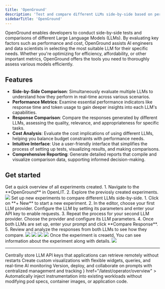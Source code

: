 ```yaml
---
title: 'OpenGround'
description: 'Test and compare different LLMs side-by-side based on performance, cost, and other key metrics'
sidebarTitle: 'OpenGround'
---
```


OpenGround enables developers to conduct side-by-side tests and comparisons of different Large Language Models (LLMs). By evaluating key factors such as performance and cost, OpenGround assists AI engineers and data scientists in selecting the most suitable LLM for their specific needs. Whether you're optimizing for efficiency, affordability, or other important metrics, OpenGround offers the tools you need to thoroughly assess various models efficiently.

## Features

- **Side-by-Side Comparison**: Simultaneously evaluate multiple LLMs to understand how they perform in real-time across various scenarios.
- **Performance Metrics**: Examine essential performance indicators like response time and token usage to gain deeper insights into each LLM's capabilities.
- **Response Comparison**: Compare the responses generated by different LLMs, assessing the quality, relevance, and appropriateness for specific tasks.
- **Cost Analysis**: Evaluate the cost implications of using different LLMs, helping you balance budget constraints with performance needs.
- **Intuitive Interface**: Use a user-friendly interface that simplifies the process of setting up tests, visualizing results, and making comparisons.
- **Comprehensive Reporting**: Generate detailed reports that compile and visualize comparison data, supporting informed decision-making.

## Get started

<Steps>
  <Step title="List existing experiments">
    Get a quick overview of all experiments created.
      1. Navigate to the **OpenGround** in OpenLIT.
      2. Explore the previosly created experiments.
    <Frame>
      <img src="/images/docs-openground-1.png" />
    </Frame>
  </Step>
  <Step title="Create a new experiment">
    Set up new experiments to compare different LLMs side-by-side.
    1. Click on **+ New** to start a new experiment.
    2. In the editor, choose your first LLM provider. Configure the LLM by setting its parameters and enter your API key to enable requests.
    3. Repeat the process for your second LLM provider. Choose the provider and configure its LLM parameters.
    4. Once both LLMs are set up, enter your prompt and click **Compare Response**.
    5. Review and analyze the responses from both LLMs to see how they compare.
    <Frame>
      <img src="/images/docs-openground-2.png" />
      <img src="/images/docs-openground-3.png" />
    </Frame>
    <Frame>
      <img src="/images/docs-openground-4.png" />
      <img src="/images/docs-openground-5.png" />
    </Frame>
  </Step>
  <Step title="View experiment details" stepNumber=" ">
    Once the experiment is creaetd, You can see information about the experiment along with details.
    <Frame>
      <img src="/images/docs-openground-5.png" />
    </Frame>
  </Step>
</Steps>

---

<CardGroup cols={3}>
  <Card title="Manage LLM secrets" href="/latest/openlit/developer-resources/vault" icon='vault'>
    Centrally store LLM API keys that applications can retrieve remotely without restarts
  </Card>
  <Card title="Create a dashboard" href="/latest/openlit/dashboards/overview" icon='grid'>
    Create custom visualizations with flexible widgets, queries, and real-time AI monitoring
  </Card>
  <Card title="Manage prompts" href="/latest/openlit/prompts-experiments/prompt-hub" icon='message'>
    Version, deploy, and collaborate on prompts with centralized management and tracking
  </Card>
</CardGroup>
<Card
    title="Running in Kubernetes? Try the OpenLIT Operator"
    icon={<svg role="img" viewBox="0 0 24 24" xmlns="http://www.w3.org/2000/svg">
    <title>Kubernetes</title>
    <path fill="#FFA500" d="M10.204 14.35l.007.01-.999 2.413a5.171 5.171 0 0 1-2.075-2.597l2.578-.437.004.005a.44.44 0 0 1 .484.606zm-.833-2.129a.44.44 0 0 0 .173-.756l.002-.011L7.585 9.7a5.143 5.143 0 0 0-.73 3.255l2.514-.725.002-.009zm1.145-1.98a.44.44 0 0 0 .699-.337l.01-.005.15-2.62a5.144 5.144 0 0 0-3.01 1.442l2.147 1.523.004-.002zm.76 2.75l.723.349.722-.347.18-.78-.5-.623h-.804l-.5.623.179.779zm1.5-3.095a.44.44 0 0 0 .7.336l.008.003 2.134-1.513a5.188 5.188 0 0 0-2.992-1.442l.148 2.615.002.001zm10.876 5.97l-5.773 7.181a1.6 1.6 0 0 1-1.248.594l-9.261.003a1.6 1.6 0 0 1-1.247-.596l-5.776-7.18a1.583 1.583 0 0 1-.307-1.34L2.1 5.573c.108-.47.425-.864.863-1.073L11.305.513a1.606 1.606 0 0 1 1.385 0l8.345 3.985c.438.209.755.604.863 1.073l2.062 8.955c.108.47-.005.963-.308 1.34zm-3.289-2.057c-.042-.01-.103-.026-.145-.034-.174-.033-.315-.025-.479-.038-.35-.037-.638-.067-.895-.148-.105-.04-.18-.165-.216-.216l-.201-.059a6.45 6.45 0 0 0-.105-2.332 6.465 6.465 0 0 0-.936-2.163c.052-.047.15-.133.177-.159.008-.09.001-.183.094-.282.197-.185.444-.338.743-.522.142-.084.273-.137.415-.242.032-.024.076-.062.11-.089.24-.191.295-.52.123-.736-.172-.216-.506-.236-.745-.045-.034.027-.08.062-.111.088-.134.116-.217.23-.33.35-.246.25-.45.458-.673.609-.097.056-.239.037-.303.033l-.19.135a6.545 6.545 0 0 0-4.146-2.003l-.012-.223c-.065-.062-.143-.115-.163-.25-.022-.268.015-.557.057-.905.023-.163.061-.298.068-.475.001-.04-.001-.099-.001-.142 0-.306-.224-.555-.5-.555-.275 0-.499.249-.499.555l.001.014c0 .041-.002.092 0 .128.006.177.044.312.067.475.042.348.078.637.056.906a.545.545 0 0 1-.162.258l-.012.211a6.424 6.424 0 0 0-4.166 2.003 8.373 8.373 0 0 1-.18-.128c-.09.012-.18.04-.297-.029-.223-.15-.427-.358-.673-.608-.113-.12-.195-.234-.329-.349-.03-.026-.077-.062-.111-.088a.594.594 0 0 0-.348-.132.481.481 0 0 0-.398.176c-.172.216-.117.546.123.737l.007.005.104.083c.142.105.272.159.414.242.299.185.546.338.743.522.076.082.09.226.1.288l.16.143a6.462 6.462 0 0 0-1.02 4.506l-.208.06c-.055.072-.133.184-.215.217-.257.081-.546.11-.895.147-.164.014-.305.006-.48.039-.037.007-.09.02-.133.03l-.004.002-.007.002c-.295.071-.484.342-.423.608.061.267.349.429.645.365l.007-.001.01-.003.129-.029c.17-.046.294-.113.448-.172.33-.118.604-.217.87-.256.112-.009.23.069.288.101l.217-.037a6.5 6.5 0 0 0 2.88 3.596l-.09.218c.033.084.069.199.044.282-.097.252-.263.517-.452.813-.091.136-.185.242-.268.399-.02.037-.045.095-.064.134-.128.275-.034.591.213.71.248.12.556-.007.69-.282v-.002c.02-.039.046-.09.062-.127.07-.162.094-.301.144-.458.132-.332.205-.68.387-.897.05-.06.13-.082.215-.105l.113-.205a6.453 6.453 0 0 0 4.609.012l.106.192c.086.028.18.042.256.155.136.232.229.507.342.84.05.156.074.295.145.457.016.037.043.09.062.129.133.276.442.402.69.282.247-.118.341-.435.213-.71-.02-.039-.045-.096-.065-.134-.083-.156-.177-.261-.268-.398-.19-.296-.346-.541-.443-.793-.04-.13.007-.21.038-.294-.018-.022-.059-.144-.083-.202a6.499 6.499 0 0 0 2.88-3.622c.064.01.176.03.213.038.075-.05.144-.114.28-.104.266.039.54.138.87.256.154.06.277.128.448.173.036.01.088.019.13.028l.009.003.007.001c.297.064.584-.098.645-.365.06-.266-.128-.537-.423-.608zM16.4 9.701l-1.95 1.746v.005a.44.44 0 0 0 .173.757l.003.01 2.526.728a5.199 5.199 0 0 0-.108-1.674A5.208 5.208 0 0 0 16.4 9.7zm-4.013 5.325a.437.437 0 0 0-.404-.232.44.44 0 0 0-.372.233h-.002l-1.268 2.292a5.164 5.164 0 0 0 3.326.003l-1.27-2.296h-.01zm1.888-1.293a.44.44 0 0 0-.27.036.44.44 0 0 0-.214.572l-.003.004 1.01 2.438a5.15 5.15 0 0 0 2.081-2.615l-2.6-.44-.004.005z"/></svg>}
    href="/latest/operator/overview"
  >
  Automatically inject instrumentation into existing workloads without modifying pod specs, container images, or application code.
  </Card>